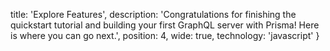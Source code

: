 
  title: 'Explore Features',
  description: 'Congratulations for finishing the quickstart tutorial and building your first GraphQL server with Prisma! Here is where you can go next.',
  position: 4,
  wide: true,
  technology: 'javascript'
}

<Row>
  <LinkBox
    title="Understand Prisma"
    description="Learn Prisma’s most important concepts and how everything fits together.">
    <RowLink
      text="Prisma Intro: What, Why & How"
      href="/-j9ff/" />
    <RowLink
      text="Basics: Datamodel, Prisma Client & Server"
      href="/-fgz4" />
    <RowLink
      text="Prisma under the Hood"
      href="/-j8ff" />
  </LinkBox>

  <LinkBox
    title="Develop Prisma service"
    description="Prisma services map your database to GraphQL. Learn how to build them.">
    <RowLink
      text="prisma.yml"
      href="/-5cy7" />
    <RowLink
      text="Data Model"
      href="/-knul" />
    <RowLink
      text="Using the Prisma CLI"
      href="/-alx4" />
    <RowLink
      text="CLI Command Reference"
      href="/-xcv9" />
  </LinkBox>
</Row>

<Row>
  <LinkBox
    title="Use Prisma API"
    description="Learn everything you need to know for consuming your services’ Prisma APIs.">
    <RowLink
      text="Using the Prisma API"
      href="/-nms2" />
    <RowLink
      text="Prisma Client"
      href="/use-prisma-api/prisma-client/" />
    <RowLink
      text="Authentication"
      href="/-ghd4" />
    <RowLink
      text="API Concepts"
      href="/-vw4d" />
  </LinkBox>

  <LinkBox
    title="Run Prisma server"
    description="Learn how to run and maintain your Prisma servers so you can host services.">
    <RowLink
      text="Local Prisma Setup"
      href="/-je3i" />
    <RowLink
      text="Authentication & Security"
      href="/-kke4" />
    <RowLink
      text="Demo Servers (Prisma Cloud)"
      href="/-jfr3" />
    <RowLink
      text="Database Connector"
      href="/-jgfs" />
  </LinkBox>
</Row>
